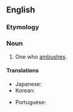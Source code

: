 ==English==

===Etymology===
{{suffix|en|ambush|er|id2=agent noun}}

===Noun===
{{en-noun}}

# One who [[ambush]]es.

====Translations====
{{trans-top|one who ambushes}}
* Japanese: {{t|ja|伏兵|tr=fukuhei}}
* Korean: {{t+|ko|복병}}
{{trans-mid}}
* Portuguese: {{t|pt|emboscador|m}}
{{trans-bottom}}